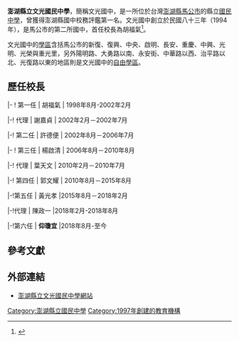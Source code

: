 {{Infobox_School
|name           =澎湖縣立文光國民中學
|other_name     ={{lang|en|Wen Guang Junior High School}}
|image          =
|motto          =真、善、美、愛
|established    =1997年
|type           =縣立[[國民中學|國民中學]]
|district       ={{TWN}}[[澎湖縣|澎湖縣]][[馬公市|馬公市]]
|principal      ='''仰瓊宜'''
|grades         =三年制
|faculty        =
|staff          =
|students       =
|free_label     = 校地面積
|free_text      = 2.571公頃
|address        =（88044）澎湖縣馬公市文光路17號
|website        =https://sites.google.com/a/mail.phc.edu.tw/wgjh/home
}}
'''澎湖縣立文光國民中學'''，簡稱文光國中，是一所位於台灣[[澎湖縣|澎湖縣]][[馬公市|馬公市]]的縣立[[國民中學|國民中學]]，曾獲得澎湖縣國中校務評鑑第一名。文光國中創立於民國八十三年（1994年），是馬公市的第二所國中，首任校長為胡福氣<ref>{{Cite web|url=http://www.wgjh.phc.edu.tw/intro/index.files/frame.html|title=文光國中簡介|publisher=澎湖縣立文光國民中學|language=zh-tw|accessdate=2011-08-06|deadurl=yes|archiveurl=https://web.archive.org/web/20100725024708/http://www.wgjh.phc.edu.tw/intro/index.files/frame.html|archivedate=2010-07-25}}</ref>。

文光國中的[[學區|學區]]含括馬公市的新復、復興、中央、啟明、長安、重慶、中興、光明、光榮與重光里，另外陽明路、大勇路以南、永安街、中華路以西、治平路以北、光復路以東的地區則是文光國中的[[自由學區|自由學區]]。

==歷任校長==

|- ! 第一任
| 胡福氣
| 1998年8月-2002年2月

|-! 代理
| 謝嘉貞
| 2002年2月－2002年7月

|-! 第二任
| 許德便
| 2002年8月－2006年7月

|-
! 第三任
| 楊啟清
| 2006年8月－2010年8月

|-! 代理
| 葉天文
| 2010年2月－2010年7月

|-! 第四任
| 郭文耀
| 2010年8月－2015年8月

|-!第五任
| 黃光孝
|2015年8月－2018年2月

|-!代理
|  陳政一
|2018年2月-2018年8月

|-!第六任
| '''仰瓊宜'''
|2018年8月-至今

== 參考文獻 ==
{{reflist}}

== 外部連結 ==
{{Commonscat|Wen Guang Junior High School|文光國中}}
*[https://sites.google.com/a/mail.phc.edu.tw/wgjh/home 澎湖縣立文光國民中學網站] {{Wayback|url=https://sites.google.com/a/mail.phc.edu.tw/wgjh/home |date=20201101100504 }}{{zh-tw}}
[[Category:澎湖縣立國民中學|Category:澎湖縣立國民中學]]
[[Category:1997年創建的教育機構|Category:1997年創建的教育機構]]
{{澎湖縣各級學校}}